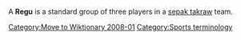 [[Category:Move to Wiktionary 2008-01]]
A '''Regu''' is a standard group of three players in a [[sepak takraw]] team.

{{sport-stub}}
[[Category:Sports terminology]]